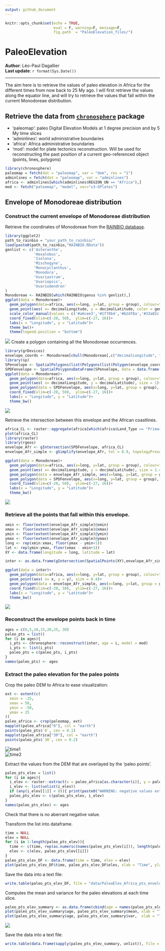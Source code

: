 ```yaml
---
output: github_document
---
```


```r
knitr::opts_chunk$set(echo = TRUE,
                      eval = F, warning=F, message=F,
                      fig.path  = "PaleoElevation_files/")
```

# PaleoElevation
**Author**: Léo-Paul Dagallier    
**Last update**: `r format(Sys.Date())`

***

The aim here is to retrieve the values of paleo elevation in Africa for the different times from now back to 25 My ago.
I will first retrieve the values along the equator line, and will try to retrieve the values that fall within the current Monodoreae distribution.

## Retrieve the data from [`chronosphere`](https://github.com/chronosphere-info/r_client) package
- 'paleomap': paleo Digital Elevation Models at 1 degree precision and by 5 My time slices
- 'adminlines': world administrative boundaries
- 'africa': Africa administrative boundaries
- 'mod': model for plate tectonics reconstruction. Will be used for reconstructing the past position of a current geo-referenced object (points, lines, polygons)
```r
library(chronosphere)
paleomap = fetch(dat = "paleomap", var = "dem", res = "1")
adminlines = fetch(dat = "paleomap", var = "adminlines")
africa <- adminlines[which(adminlines$REGION_UN == "Africa"),]
mod <- fetch("paleomap", "model", ver="v3-GPlates")  
```

## Envelope of Monodoreae distribution
### Construct the current envelope of Monodoreae distribution
Retrieve the coordinates of Monodoreae from the [RAINBIO database](https://gdauby.github.io/rainbio/index.html#dataset).
```r
library(ggplot2)
path_to_rainbio = "your_path_to_rainbio/"
load(paste0(path_to_rainbio,"RAINBIO.RData"))
genlist <- c('Asteranthe',
             'Hexalobus',
             'Isolona',
             'Mischogyne',
             'Monocyclanthus',
             'Monodora',
             'Uvariastrum',
             'Uvariopsis',
             'Uvariodendron'
)
Monodoreae <- RAINBIO[which(RAINBIO$genus %in% genlist),]
ggplot(data = Monodoreae)+
  geom_polygon(data=africa, aes(x=long, y=lat, group = group), colour="gray30", fill="white") +
  geom_point(aes( x= decimalLongitude, y = decimalLatitude, color = genus), size = 1.4)+
  scale_color_manual(values = c('#a6cee3','#1f78b4','#b2df8a','#33a02c','#fb9a99','#e31a1c','#fdbf6f','#ff7f00','#cab2d6','#6a3d9a','#ffff99'))+
  coord_fixed(xlim=c(-20, 50),  ylim=c(-27, 16))+
  labs(x = "Longitude", y = "Latitude")+
  theme_bw()+
  theme(legend.position = "bottom")
```
![](PaleoElevation_files/unnamed-chunk-42-1.png)
Create a polygon containing all the Monodoreae occurrences.
```r
library(grDevices)
envelope_coords <- Monodoreae[chull(Monodoreae[,c("decimalLongitude", "decimalLatitude")]),c("decimalLongitude", "decimalLatitude")]
library(sp)
SPenvelope <- SpatialPolygons(list(Polygons(list(Polygon(envelope_coords)), ID = "envelope")))
SPDFenvelope <- SpatialPolygonsDataFrame(SPenvelope, data = data.frame(Polygons = "Envelope", row.names = "envelope"))
ggplot(data = Monodoreae)+
  geom_polygon(data=africa, aes(x=long, y=lat, group = group), colour="gray30", fill="white") +
  geom_point(aes( x= decimalLongitude, y = decimalLatitude), size = 1)+
  geom_polygon(data = SPDFenvelope, aes(x=long, y=lat, group = group), color = "tan4", fill = "transparent", size = 1.2)+
  coord_fixed(xlim=c(-20, 50),  ylim=c(-27, 16))+
  labs(x = "Longitude", y = "Latitude")+
  theme_bw()
```
![](PaleoElevation_files/unnamed-chunk-43-1.png)

Retrieve the intersection between this envelope and the African coastlines.
```r
africa_CL <- raster::aggregate(africa[which(africa$Land_Type == "Primary land"),])
plot(africa_CL)
library(raster)
library(rgeos)
envelope_Afr <- gIntersection(SPDFenvelope, africa_CL)
envelope_Afr_simple <- gSimplify(envelope_Afr, tol = 0.9, topologyPreserve = F)

ggplot(data = Monodoreae)+
  geom_polygon(data=africa, aes(x=long, y=lat, group = group), colour="gray30", fill="white") +
  geom_point(aes( x= decimalLongitude, y = decimalLatitude), size = 1.4)+
  geom_polygon(data = envelope_Afr_simple, aes(x=long, y=lat, group = group), color = "chartreuse4", fill = "chartreuse3", alpha = 0.4)+
  geom_polygon(data = SPDFenvelope, aes(x=long, y=lat, group = group), color = "tan4", fill = "transparent")+
  coord_fixed(xlim=c(-20, 50),  ylim=c(-27, 16))+
  labs(x = "Longitude", y = "Latitude")+
  theme_bw()
```
![](PaleoElevation_files/unnamed-chunk-44-2.png)

### Retrieve all the points that fall within this envelope.
```r
xmin <- floor(extent(envelope_Afr_simple)@xmin)
xmax <- floor(extent(envelope_Afr_simple)@xmax)
ymin <- floor(extent(envelope_Afr_simple)@ymin)
ymax <- floor(extent(envelope_Afr_simple)@ymax)
long <- rep(xmin:xmax, floor(ymax - ymin+1))
lat <- rep(ymin:ymax, floor(xmax - xmin+1))
XY <- data.frame(longitude = long, latitude = lat)

inter <- as.data.frame(gIntersection(SpatialPoints(XY),envelope_Afr_simple))

ggplot(data = inter)+
  geom_polygon(data=africa, aes(x=long, y=lat, group = group), colour="gray30", fill="white") +
  geom_point(aes( x= x, y = y), size = 0.4)+
  geom_polygon(data = envelope_Afr_simple, aes(x=long, y=lat, group = group), color = "chartreuse4", fill = "chartreuse3", alpha = 0.4)+
  coord_fixed(xlim=c(-20, 50),  ylim=c(-27, 16))+
  labs(x = "Longitude", y = "Latitude")+
  theme_bw()
```
![](PaleoElevation_files/unnamed-chunk-48-1.png)

### Reconstruct the envelope points back in time
```r
ages = c(0,5,10,15,20,25, 30)
paleo_pts = list()
for (i in ages){
  i_pts <- chronosphere::reconstruct(inter, age = i, model = mod)
  i_pts <- list(i_pts)
  paleo_pts = c(paleo_pts, i_pts)
}
names(paleo_pts) <- ages
```

### Extract the paleo elevation for the paleo points
Crop the paleo DEM to Africa to ease visualization:
```r
ext <- extent(c(
  xmin = -25,
  xmax = 50,
  ymin = -50,
  ymax = 25
))
paleo_africa <- crop(paleomap, ext)
mapplot(paleo_africa["0"], col = "earth")
points(paleo_pts$`0`, cex = 0.1)
mapplot(paleo_africa["30"], col = "earth")
points(paleo_pts$`30`, cex = 0.2)
```
![time1](PaleoElevation_files/unnamed-chunk-50-1.png)  
![time2](PaleoElevation_files/unnamed-chunk-50-2.png)

Extract the values from the DEM that are overlayed by the 'paleo points'.
```r
paleo_pts_elev = list()
for (i in ages){
  i_elev <- raster::extract(x = paleo_africa[as.character(i)], y = paleo_pts[[as.character(i)]])
  i_elev <- list(unlist(i_elev))
  if (any(i_elev[[1]] < 0)){ print(paste0("WARNING: negative values extracted for DEM at ", as.character(i)," My, check !"))}
  paleo_pts_elev <- c(paleo_pts_elev, i_elev)
}
names(paleo_pts_elev) <- ages
```
Check that there is no aberrant negative value.

Transform the list into dataframe.
```r
time = NULL
elev = NULL
for (i in 1:length(paleo_pts_elev)){
  time <- c(time, rep(as.numeric(names(paleo_pts_elev[i])), length(paleo_pts_elev[[i]])))
  elev <- c(elev, paleo_pts_elev[[i]])
}
paleo_pts_elev_DF <- data.frame(time = time, elev = elev)
plot(paleo_pts_elev_DF$time, paleo_pts_elev_DF$elev, xlab = "Time", ylab = "Elevation within the area of Monodoreae")
```

Save the data into a text file:
```r
write.table(paleo_pts_elev_DF, file = "data/PaleoElev_Africa_pts_envelope_DF.txt", row.names = F)
```

Computes the mean and variance for the paleo elevations at each time slice.
```r
paleo_pts_elev_summary <- as.data.frame(cbind(age = names(paleo_pts_elev), mean = lapply(paleo_pts_elev, FUN = mean, na.rm = T), var = lapply(paleo_pts_elev, FUN = var, na.rm = T)))
plot(paleo_pts_elev_summary$age, paleo_pts_elev_summary$mean, xlab = "Time", ylab = "Mean elevation within the area of Monodoreae")
plot(paleo_pts_elev_summary$age, paleo_pts_elev_summary$var,  xlab = "Time", ylab = "Variance of the elevation  within the area of Monodoreae")
```
![](PaleoElevation_files/unnamed-chunk-53-1.png)  

Save the data into a text file:
```r
write.table(data.frame(sapply(paleo_pts_elev_summary, unlist)), file = "data/PaleoElev_Africa_pts_envelope_summary.txt", row.names = F)
```




